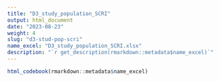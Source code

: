 ```yaml
---
title: "D3_study_population_SCRI"
output: html_document
date: "2023-08-23"
weight: 4
slug: "d3-stud-pop-scri"
name_excel: "D3_study_population_SCRI.xlsx"
description: "`r get_description(rmarkdown::metadata$name_excel)`"
---
```


```r
html_codebook(rmarkdown::metadata$name_excel)
```
